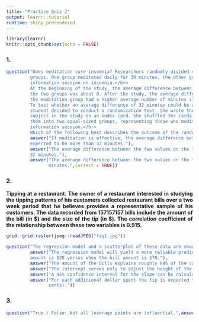```yaml
---
title: "Practice Quiz 2"
output: learnr::tutorial
runtime: shiny_prerendered
---
```


```r
library(learnr)
knitr::opts_chunk$set(echo = FALSE)
```
<style>body{text-align: justify}</style>

### 1.

```r
question("Does meditation cure insomnia? Researchers randomly divided 400 people into two equal-sized 
         groups. One group meditated daily for 30 minutes, the other group attended a 2-hour 
         information session on insomnia.</br>
         At the beginning of the study, the average difference between the number of minutes slept between 
         the two groups was about 0. After the study, the average difference was about 32 minutes, and 
         the meditation group had a higher average number of minutes slept.</br>
         To test whether an average difference of 32 minutes could be attributed to chance, a statistics 
         student decided to conduct a randomization test. She wrote the number of minutes slept by each 
         subject in the study on an index card. She shuffled the cards together very well, and then dealt 
         them into two equal-sized groups, representing those who meditated and those who attended the
         information session.</br>
         Which of the following best describes the outcome of the randomization test.",
         answer("If meditation is effective, the average difference between the values on the two stacks of cards is 
         expected to be more than 32 minutes."),
         answer("The average difference between the two values on the two stacks of cards is expected to be about 
         32 minutes."),
         answer("The average difference between the two values on the two stacks of cards is expected to be about 0
                minutes.",correct = TRUE))
```

### 2.

<b>Tipping at a restaurant. The owner of a restaurant interested in studying the tipping patterns of his customers
collected restaurant bills over a two week period that he believes provides a representative sample of his customers.
The data recorded from 157157157 bills include the amount of the bill (in \$) and the size of the tip (in \$). The 
correlation coefficient of the relationship between these two variables is 0.915.</b>

```r
grid::grid.raster(jpeg::readJPEG("fig1.jpg"))
```

```r
question("The regression model and a scatterplot of these data are shown below. Which of the following is false?",
         answer("The regression model will yield a more reliable prediction for the size of the tip when the bill 
         amount is $20 versus when the bill amount is $70."),
         answer("The amount of the bills explains roughly 84% of the variability in the sizes of the tips."),
         answer("The intercept serves only to adjust the height of the regression line."),
         answer("A 95% confidence interval for the slope can be calculated as 0.18±(28.25×0.01)",correct = TRUE),
         answer("For each additional dollar spent the tip is expected to be higher on average by $0.18 (18
                cents)."))
```

### 3.

```r
question("True / False: Not all leverage points are influential.",answer("TRUE",correct = TRUE),answer("FALSE"))
```